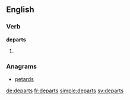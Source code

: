 ==English==

===Verb===
'''departs'''

# {{third-person singular of|depart}}

===Anagrams===
* [[petards#English|petards]]

[[de:departs]]
[[fr:departs]]
[[simple:departs]]
[[sv:departs]]